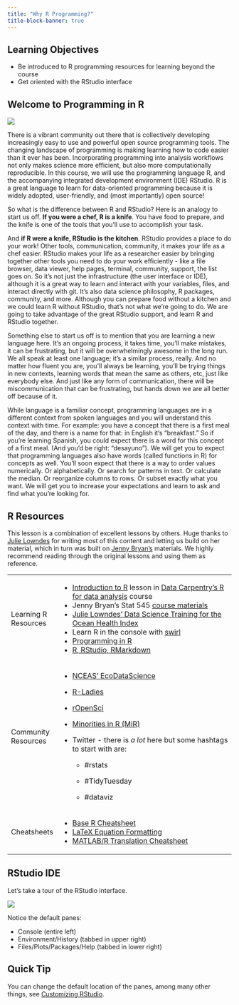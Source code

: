 ```yaml
---
title: "Why R Programming?"
title-block-banner: true
---
```


## Learning Objectives {.unnumbered}

-   Be introduced to R programming resources for learning beyond the course
-   Get oriented with the RStudio interface

## Welcome to Programming in R

![](images/allison-horst-code-kitchen.png)

There is a vibrant community out there that is collectively developing increasingly easy to use and powerful open source programming tools. The changing landscape of programming is making learning how to code easier than it ever has been. Incorporating programming into analysis workflows not only makes science more efficient, but also more computationally reproducible. In this course, we will use the programming language R, and the accompanying integrated development environment (IDE) RStudio. R is a great language to learn for data-oriented programming because it is widely adopted, user-friendly, and (most importantly) open source!

So what is the difference between R and RStudio? Here is an analogy to start us off. **If you were a chef, R is a knife**. You have food to prepare, and the knife is one of the tools that you'll use to accomplish your task.

And **if R were a knife, RStudio is the kitchen**. RStudio provides a place to do your work! Other tools, communication, community, it makes your life as a chef easier. RStudio makes your life as a researcher easier by bringing together other tools you need to do your work efficiently - like a file browser, data viewer, help pages, terminal, community, support, the list goes on. So it's not just the infrastructure (the user interface or IDE), although it is a great way to learn and interact with your variables, files, and interact directly with git. It's also data science philosophy, R packages, community, and more. Although you can prepare food without a kitchen and we could learn R without RStudio, that's not what we're going to do. We are going to take advantage of the great RStudio support, and learn R and RStudio together.

Something else to start us off is to mention that you are learning a new language here. It's an ongoing process, it takes time, you'll make mistakes, it can be frustrating, but it will be overwhelmingly awesome in the long run. We all speak at least one language; it's a similar process, really. And no matter how fluent you are, you'll always be learning, you'll be trying things in new contexts, learning words that mean the same as others, etc, just like everybody else. And just like any form of communication, there will be miscommunication that can be frustrating, but hands down we are all better off because of it.

While language is a familiar concept, programming languages are in a different context from spoken languages and you will understand this context with time. For example: you have a concept that there is a first meal of the day, and there is a name for that: in English it's "breakfast." So if you're learning Spanish, you could expect there is a word for this concept of a first meal. (And you'd be right: "desayuno"). We will get you to expect that programming languages also have words (called functions in R) for concepts as well. You'll soon expect that there is a way to order values numerically. Or alphabetically. Or search for patterns in text. Or calculate the median. Or reorganize columns to rows. Or subset exactly what you want. We will get you to increase your expectations and learn to ask and find what you're looking for.

## R Resources

This lesson is a combination of excellent lessons by others. Huge thanks to [Julie Lowndes](https://jules32.github.io/) for writing most of this content and letting us build on her material, which in turn was built on [Jenny Bryan's](https://jennybryan.org/about/) materials. We highly recommend reading through the original lessons and using them as reference.

+----------------------+---------------------------------------------------------------------------------------------------------------------------------------------------------------------------------------------------+
| Learning R Resources | -   [Introduction to R](http://www.datacarpentry.org/R-ecology-lesson/01-intro-to-r.html) lesson in [Data Carpentry's R for data analysis](http://www.datacarpentry.org/R-ecology-lesson/) course |
|                      | -   Jenny Bryan's Stat 545 [course materials](https://stat545.com/r-basics.html)                                                                                                                  |
|                      | -   [Julie Lowndes' Data Science Training for the Ocean Health Index](http://ohi-science.org/data-science-training/)                                                                              |
|                      | -   Learn R in the console with [swirl](https://swirlstats.com/)                                                                                                                                  |
|                      | -   [Programming in R](http://ohi-science.org/data-science-training/programming.html)                                                                                                             |
|                      | -   [R, RStudio, RMarkdown](http://ohi-science.org/data-science-training/rstudio.html)                                                                                                            |
+----------------------+---------------------------------------------------------------------------------------------------------------------------------------------------------------------------------------------------+
| Community Resources  | -   [NCEAS' EcoDataScience](https://eco-data-science.github.io/)                                                                                                                                  |
|                      |                                                                                                                                                                                                   |
|                      | -   [R-Ladies](https://rladies.org/)                                                                                                                                                              |
|                      |                                                                                                                                                                                                   |
|                      | -   [rOpenSci](https://ropensci.org/community/)                                                                                                                                                   |
|                      |                                                                                                                                                                                                   |
|                      | -   [Minorities in R (MiR)](https://mircommunity.com/)                                                                                                                                            |
|                      |                                                                                                                                                                                                   |
|                      | -   Twitter - there is *a lot* here but some hashtags to start with are:                                                                                                                          |
|                      |                                                                                                                                                                                                   |
|                      |     -   #rstats                                                                                                                                                                                   |
|                      |                                                                                                                                                                                                   |
|                      |     -   #TidyTuesday                                                                                                                                                                              |
|                      |                                                                                                                                                                                                   |
|                      |     -   #dataviz                                                                                                                                                                                  |
+----------------------+---------------------------------------------------------------------------------------------------------------------------------------------------------------------------------------------------+
| Cheatsheets          | -   [Base R Cheatsheet](https://iqss.github.io/dss-workshops/R/Rintro/base-r-cheat-sheet.pdf)                                                                                                     |
|                      | -   [LaTeX Equation Formatting](https://www.caam.rice.edu/~heinken/latex/symbols.pdf)                                                                                                             |
|                      | -   [MATLAB/R Translation Cheatsheet](http://mathesaurus.sourceforge.net/octave-r.html)                                                                                                           |
+----------------------+---------------------------------------------------------------------------------------------------------------------------------------------------------------------------------------------------+

## RStudio IDE

Let's take a tour of the RStudio interface.

![](../images/RStudio_IDE.png)

Notice the default panes:

-   Console (entire left)
-   Environment/History (tabbed in upper right)
-   Files/Plots/Packages/Help (tabbed in lower right)

::: callout-note
## Quick Tip

You can change the default location of the panes, among many other things, see [Customizing RStudio](https://support.rstudio.com/hc/en-us/articles/200549016-Customizing-RStudio).
:::
